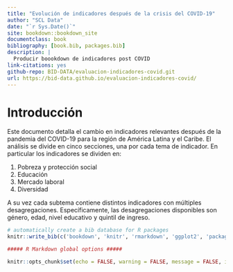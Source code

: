 ```yaml
--- 
title: "Evolución de indicadores después de la crisis del COVID-19"
author: "SCL Data"
date: "`r Sys.Date()`"
site: bookdown::bookdown_site
documentclass: book
bibliography: [book.bib, packages.bib]
description: |
  Producir boookdown de indicadores post COVID
link-citations: yes
github-repo: BID-DATA/evaluacion-indicadores-covid.git
url: https://bid-data.github.io/evaluacion-indicadores-covid/
---
```


# Introducción {-}

Este documento detalla el cambio en indicadores relevantes después de la pandemia del COVID-19 para la región de América Latina y el Caribe. El análisis se divide en cinco secciones, una por cada tema de indicador. En particular los indicadores se dividen en:

1. Pobreza y protección social
2. Educación
3. Mercado laboral
4. Diversidad

A su vez cada subtema contiene distintos indicadores con múltiples desagregaciones. Específicamente, las desagregaciones disponibles son género, edad, nivel educativo y quintil de ingreso. 

```r
# automatically create a bib database for R packages
knitr::write_bib(c('bookdown', 'knitr', 'rmarkdown', 'ggplot2', 'packages.bib'))
```

```r

##### R Markdown global options #####

knitr::opts_chunk$set(echo = FALSE, warning = FALSE, message = FALSE, include = TRUE, fig.align = 'center', out.width = '100%')
```
